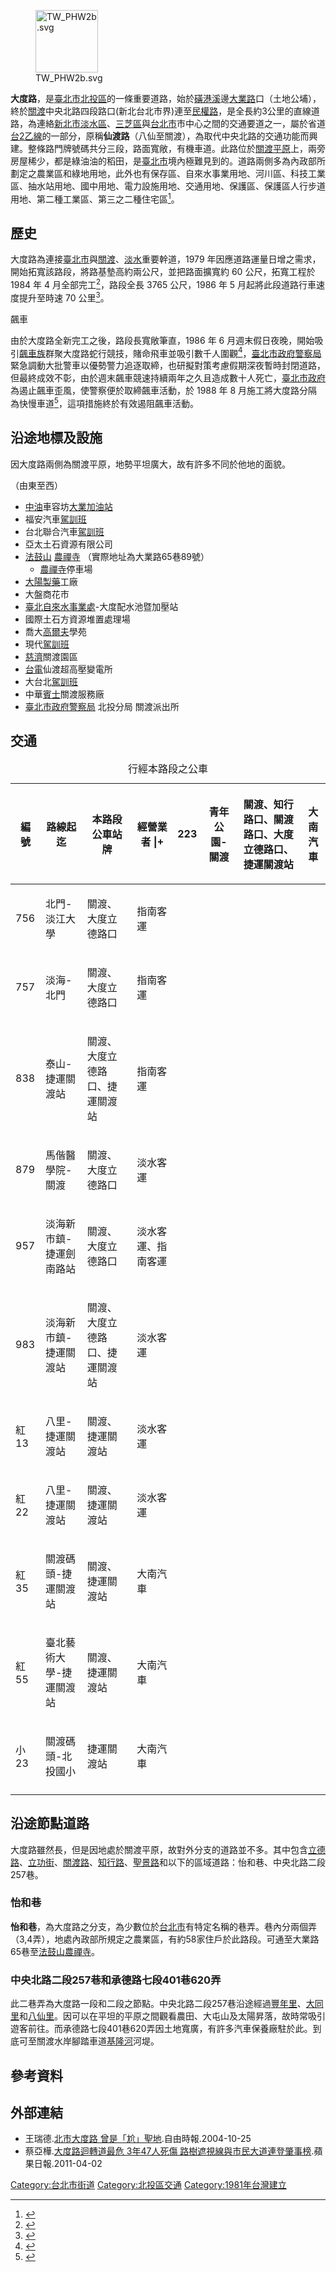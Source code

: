 [[File:TW_PHW2b.svg|100px]]

{{Infobox TwRoad2
|bgcolorh = DARKGREEN
|colorh = WHITE
|name = 大度路
|enname = Dadu Road
|level = 區域東西向主要道路 
|sec = 三段 
|line = 雙向六至十線道（不含機車道）
|start = [[洲美快速道路|洲美快速道路]]、[[大業路|大業路]]、[[承德路|承德路]]七段、[[中央南路|中央南路]]二段交叉口
|end = 勝景路、中央北路四段十字路口匯入新北市民權路
|junc = 立德路、關渡路、立功街、中央北路二段257巷
|img = 
|cap = 
|size = 
|left= 民權路
|leftlink = 民權路（新北市）
|leftdirection  = W
|right = 承德路七段
|rightlink = 承德路
|rightdirection = E
}}

'''大度路'''，是[[臺北市|臺北市]][[北投區|北投區]]的一條重要道路，始於[[磺港溪|磺港溪]]邊[[大業路|大業路]]口（土地公埔），終於[[關渡|關渡]]中央北路四段路口(新北台北市界)連至[[民權路|民權路]]，是全長約3公里的直線道路，為連絡[[新北市|新北市]][[淡水區|淡水區]]、[[三芝區|三芝區]]與[[台北市|台北市]]市中心之間的交通要道之一，屬於省道[[台2線|台2乙線]]的一部分，原稱'''仙渡路'''（八仙至關渡），為取代中央北路的交通功能而興建。整條路門牌號碼共分三段，路面寬敞，有機車道。此路位於[[關渡平原|關渡平原]]上，兩旁房屋稀少，都是綠油油的稻田，是[[臺北市|臺北市]]境內極難見到的。道路兩側多為內政部所劃定之農業區和綠地用地，此外也有保存區、自來水事業用地、河川區、科技工業區、抽水站用地、國中用地、電力設施用地、交通用地、保護區、保護區人行步道用地、第二種工業區、第三之二種住宅區<ref>{{Cite web|title=全國土地使用分區資料查詢系統|url=https://luz.tcd.gov.tw/web/default.aspx|accessdate=2019-11-29|work=中華民國內政部營建署|archive-date=2020-03-23|archive-url=https://web.archive.org/web/20200323170324/https://luz.tcd.gov.tw/WEB/default.aspx|dead-url=no}}</ref>。

==歷史==
大度路為連接[[臺北市|臺北市]]與[[關渡|關渡]]、[[淡水|淡水]]重要幹道，1979 年因應道路運量日增之需求，開始拓寬該路段，將路基墊高約兩公尺，並把路面擴寬約 60 公尺，拓寬工程於 1984 年 4 月全部完工<ref>{{cite news |language = zh-tw | title = 大度路拓寬工程 四月間全部完成 | publisher = 聯合報 | pages = 第 7 版 | date = 1984-01-02 | accessdate = 2015-04-14}}</ref>，路段全長 3765 公尺，1986 年 5 月起將此段道路行車速度提升至時速 70 公里<ref>{{cite news |language = zh-tw | title = 大度路行車速度 提高為七十公里  | publisher = 民生報| pages = 生活新聞版  | date = 1986-05-14 | accessdate = 2015-04-14}}</ref>。
;飆車
由於大度路全新完工之後，路段長寬敞筆直，1986 年 6 月週末假日夜晚，開始吸引[[飆車族|飆車族]]群聚大度路蛇行競技，賭命飛車並吸引數千人圍觀<ref>{{cite news |language = zh-tw | title = 飛車黨狂歡周末夜 聚集大度路蛇行競技 玩死亡遊戲危及居民  | publisher = 聯合報 | pages = 第 7 版 | date = 1986-06-30 | accessdate = 2015-04-14}}</ref>，[[臺北市政府警察局|臺北市政府警察局]]緊急調動大批警車以優勢警力追逐取締，也研擬對策考慮假期深夜暫時封閉道路，但最終成效不彰，由於週末飆車競速持續兩年之久且造成數十人死亡，[[臺北市政府|臺北市政府]]為遏止飆車歪風，使警察便於取締飆車活動，於 1988 年 8 月施工將大度路分隔為快慢車道<ref>{{cite news |language = zh-tw | title = 大度路分隔車道遏阻飆車 農民下田不便宜設專用道  | publisher = 聯合報 | pages = 台北市民生活 | date = 1988-08-29 | accessdate = 2015-04-14}}</ref>，這項措施終於有效遏阻飆車活動。

== 沿途地標及設施 ==
因大度路兩側為關渡平原，地勢平坦廣大，故有許多不同於他地的面貌。

（由東至西）
*[[台灣中油|中油]]車容坊[[大業路|大業]][[加油站|加油站]]
*福安汽車[[駕駛人訓練班|駕訓班]]
*台北聯合汽車[[駕駛人訓練班|駕訓班]]
* 亞太土石資源有限公司
*[[法鼓山|法鼓山]] [[農禪寺|農禪寺]] （實際地址為大業路65巷89號）
**[[農禪寺|農禪寺]]停車場
*[[大陽製藥|大陽製藥]]工廠
*大盤商花市
*[[臺北自來水事業處|臺北自來水事業處]]-大度配水池暨加壓站
*國際土石方資源堆置處理場
*喬大[[高爾夫|高爾夫]]學苑
*現代[[駕駛人訓練班|駕訓班]]
*[[慈濟基金會|慈濟]]關渡園區
*[[台灣電力公司|台電]]仙渡超高壓變電所
*大台北[[駕駛人訓練班|駕訓班]]
*中華[[梅賽德斯-賓士|賓士]]關渡服務廠
*[[臺北市政府警察局|臺北市政府警察局]] 北投分局 關渡派出所

== 交通 ==

{| class="wikitable"
|+行經本路段之公車
!編號
!路線起迄
!本路段公車站牌
!經營業者
|+
|223
|青年公園-關渡
|關渡、知行路口、關渡路口、大度立德路口、捷運關渡站
|大南汽車
|-
|756
|北門-淡江大學
|關渡、大度立德路口
|指南客運
|-
|757
|淡海-北門
|關渡、大度立德路口
|指南客運
|-
|838
|泰山-捷運關渡站
|關渡、大度立德路口、捷運關渡站
|指南客運
|-
|879
|馬偕醫學院-關渡
|關渡、大度立德路口
|淡水客運
|-
|957
|淡海新市鎮-捷運劍南路站
|關渡、大度立德路口
|淡水客運、指南客運
|-
|983
|淡海新市鎮-捷運關渡站
|關渡、大度立德路口、捷運關渡站
|淡水客運
|-
|紅13
|八里-捷運關渡站
|關渡、捷運關渡站
|淡水客運
|-
|紅22
|八里-捷運關渡站
|關渡、捷運關渡站
|淡水客運
|-
|紅35
|關渡碼頭-捷運關渡站
|關渡、捷運關渡站
|大南汽車
|-
|紅55
|臺北藝術大學-捷運關渡站
|關渡、捷運關渡站
|大南汽車
|-
|小23
|關渡碼頭-北投國小
|捷運關渡站
|大南汽車
|-
|}

== 沿途節點道路 ==
大度路雖然長，但是因地處於關渡平原，故對外分支的道路並不多。其中包含[[立德路|立德路]]、[[立功街|立功街]]、[[關渡路|關渡路]]、[[知行路|知行路]]、[[聖景路|聖景路]]和以下的區域道路：怡和巷、中央北路二段257巷。

=== 怡和巷 ===
{{Infobox TwRoad2
|bgcolorh = DARKGREEN
|colorh = WHITE
|name = 怡和巷
|enname = Yihe Lane
|level = 區域道路
|sec = 不分段
|line = 雙向單線道
|start = 大度路一段
|end = 大業路65巷1弄
|junc = 無
|img = 
|cap = 
|size = 
|left= 大度路一段
|leftlink = 大度路
|leftdirection  = S
|right = 大業路65巷1弄
|rightlink = 大業路
|rightdirection = N
}}

'''怡和巷'''，為大度路之分支，為少數位於[[台北市|台北市]]有特定名稱的巷弄。巷內分兩個弄（3,4弄），地處內政部所規定之農業區，有約58家住戶於此路段。可通至大業路65巷至[[法鼓山|法鼓山]][[農禪寺|農禪寺]]。

=== 中央北路二段257巷和承德路七段401巷620弄 ===
{{Infobox TwRoad2
|bgcolorh = DARKGREEN
|colorh = WHITE
|name = 中央北路二段257巷
|enname = Zhongyang North Road Section Two Lane 257
|level = 區域道路 
|sec = 不分段
|line = 雙向雙線道（沿[[水磨坑溪|水磨坑溪]]兩側[[堤防|堤防]]）
|start = 南向通道起自[[中央北路|中央北路]]二段與[[稻香路|稻香路]]口，北向通道起自芳馨園，[[大業路|大業路]]527巷（田心仔）
|end = 大度路
|junc = 無
|img = 
|cap = 
|size = 
|left= 中央北路二段
|leftlink = 中央北路
|leftdirection  = N
|right = 大度路
|rightlink = 大度路
|rightdirection = S
}}

{{Infobox TwRoad2
|bgcolorh = DARKGREEN
|colorh = WHITE
|name = 承德路七段401巷620弄
|enname = Chengde Road Section Seven Lane 401 Alley 620
|level = 區域道路 
|sec = 不分段
|line = 雙向雙線道（沿[[貴水二溪|貴水二溪]]兩側堤防）
|end  = [[基隆河|基隆河]]
|start = 大度路
|junc = 無
|img = 
|cap = 
|size = 
|left= 大度路
|leftlink = 大度路
|leftdirection  = N
|right = 關渡水岸腳踏車道
|rightlink = 關渡水岸腳踏車道
|rightdirection = S
}}

此二巷弄為大度路一段和二段之節點。中央北路二段257巷沿途經過[[豐年里|豐年里]]、[[大同里|大同里]]和[[八仙里|八仙里]]。因可以在平坦的平原之間觀看農田、大屯山及太陽昇落，故時常吸引遊客前往。而承德路七段401巷620弄因土地寬廣，有許多汽車保養廠駐於此。到底可至關渡水岸腳踏車道[[基隆河|基隆河]]河堤。
== 參考資料 ==
{{reflist}}

==外部連結==
* 王瑞德.[https://web.archive.org/web/20050906044155/http://www.libertytimes.com.tw/2004/new/oct/25/today-so9.htm 北市大度路 曾是「尬」聖地].自由時報.2004-10-25
* 蔡亞樺.[https://tw.appledaily.com/headline/daily/20110402/33292132/ 大度路迴轉道最危 3年47人死傷 路樹遮視線與市民大道連登肇事榜].蘋果日報.2011-04-02
{{臺北市重要道路}}
{{台北市快速道路}}
{{DEFAULTSORT:Dadu}}
[[Category:台北市街道|Category:台北市街道]]
[[Category:北投區交通|Category:北投區交通]]
[[Category:1981年台灣建立|Category:1981年台灣建立]]